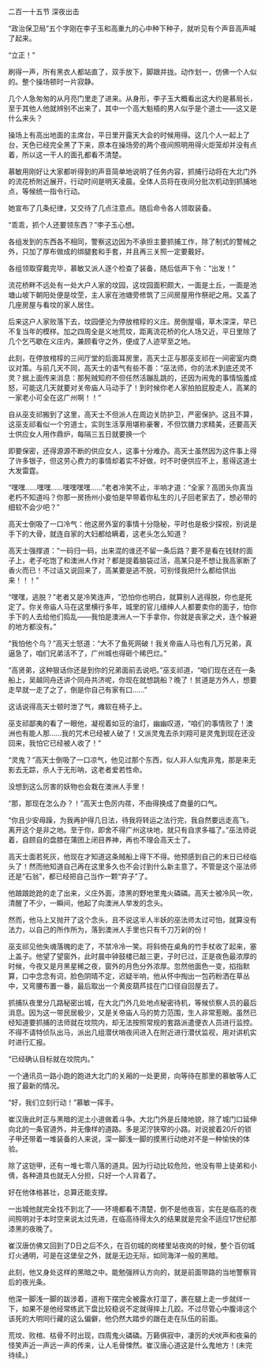 

二百一十五节 深夜出击

“政治保卫局”五个字刚在李子玉和高重九的心中种下种子，就听见有个声音高声喊了起来。

“立正！”

刷得一声，所有黑衣人都站直了，双手放下，脚跟并拢。动作划一，仿佛一个人似的。整个操场顿时一片寂静。

几个人急匆匆的从月亮门里走了进来。从身形，李子玉大概看出这大约是慕局长，至于其他人他就辨别不出来了，其中一个高大魁梧的男人似乎是个道士――这又是什么来头？

操场上有高出地面的主席台，平日里开露天大会的时候用得。这几个人一起上了台，天色已经完全黑了下来，原本在操场旁的两个夜间照明用得火炬笼却并没有点着，所以这一干人的面孔都看不清楚。

慕敏用刚好让大家都听得到的声音简单地说明了任务内容，抓捕行动将在大北门外的流花桥附近展开，行动时间是明天凌晨。全体人员将在夜间分批次机动到抓捕地点，等候统一指令行动。

她宣布了几条纪律，又交待了几点注意点。随后命令各人领取装备。

“乖乖，抓个人还要领东西？”李子玉心想。

各组发到的东西各不相同，警察这边因为不承担主要抓捕工作，除了制式的警械之外，只加了厚布做成的绑腿套和手套，并且再三关照一定要戴好。

各组领取穿戴完毕，慕敏又派人逐个检查了装备，随后低声下令：“出发！”

流花桥畔不远处有一处大户人家的坟园，这坟园面积颇大，一面是土丘，一面是池塘山坡下朝阳处便是坟茔，主人家在池塘旁修筑了三间房屋用作祭祀之用。又盖了几座房屋与看坟的家人居住。

后来这户人家败落下去，坟园便沦为停放棺椁的义庄。房倒屋塌，草木深深，早已不复当年的模样。加之四周全是义地荒坟，距离流花桥的化人场又近，平日里除了几个乞丐歇在义庄内，兼顾看守之外，便成了人迹罕至之地。

此刻，在停放棺椁的三间厅堂的后面耳房里，高天士正与那巫支祁在一间密室内商议对策。与前几天不同，高天士的语气有些不善：“巫法师，你的法术到底还灵不灵？据上面传来消息：那髡贼知府不但任然活蹦乱跳的，还因为闹鬼的事情恼羞成怒，可能这几天就要对关帝庙人马动手了！到时候你老人家拍拍屁股走人，高某的一家老小可全在这广州啊！！”

自从巫支祁搬到了这里，高天士不但派人在周边关防护卫，严密保护。这且不算，这巫支祁看似一个穷道士，实则生活享用堪称豪奢，不但饮膳力求精美，还要高天士供应女人用作鼎炉，每隔三五日就要换一个

即要保密，还得源源不断的供应女人，这事十分难办。高天士虽然因为这件事上得了许多银子，但这劳心费力的事情却着实不好做，时不时便供应不上，惹得这道士大发雷霆。

“嘿嘿……嘿嘿……嘿嘿嘿嘿……”老者冷笑不止，半响才道：“全家？高团头你真当老朽不知道吗？你那一房扬州小妾怕是早带着你私生的儿子回老家去了，想必带的细软不会少吧？”

高天士倒吸了一口冷气：他这房外室的事情十分隐秘，平时也是极少探视，别说是手下的大骨，就连自家的大妇都给瞒着，这老头怎么知道？

高天士强撑道：“一码归一码，出来混的谁还不留一条后路？要不是看在钱财的面子上，老子吃饱了和澳洲人作对？都是提着脑袋过活，高某只是不想让我高家断了香火而已！不过话又说回来了，高某要是逃不脱，可别怪我把什么都给供出来！！！”

“嘿嘿，逃脱？”老者又是冷笑连声，“恐怕你也明白，就算别人逃得脱，你也是死定了。你关帝庙人马在这里横行多年，城里的官儿缙绅人人都要卖你的面子，怕你手下的人去给他们捣乱――我怕是澳洲人一下手拿你，你就是丧家之犬，连个躲避的地方都没有。”

“我怕他个鸟？”高天士怒道：“大不了鱼死网破！我关帝庙人马也有几万兄弟，真逼急了，咱们兄弟活不了，广州城也得砸个稀巴烂。”

“高贤弟，这种狠话你还是到你的兄弟面前去说吧。”巫支祁道，“咱们现在还在一条船上，吴越同舟还讲个同舟共济呢，你现在就想跳船？晚了！贫道是方外人，想要走早就一走了之了，倒是你自己有家有口……”

这话说得高天士顿时泄了气，瘫软在椅子上。

巫支祁鄙夷的看了一眼他，凝视着如豆的油灯，幽幽叹道，“咱们的事情败了！澳洲也有能人那……我的咒术已经被人破了！又派灵鬼去杀刘翔可是灵鬼到现在还没回来，我怕它已经被人收了！”

“灵鬼？”高天士倒吸了一口凉气，他见过那个东西，似人非人似鬼非鬼，那是来无影去无踪，杀人于无形呐，这老者爱若性命。

没想到这么厉害的妖物也会栽在澳洲人手里！

“那，那现在怎么办？！”高天士色厉内荏，不由得换成了商量的口气。

“你且少安毋躁，为我再护得几日法，待我将转运之法行完，我自然要远走高飞，离开这个是非之地。至于你，即舍不得广州这块地，就只有自求多福了。”巫法师说着，自顾自的盘膝在蒲团上闭目养神，再也不理会高天士了。

高天士面若死灰，他现在才知道这条贼船上得下不得。他预感到自己的末日已经临头了！然而他知道自己再在这里多久也不会讨到什么新主意了。不管是这个巫法师还是“石翁”，都已经把自己当作一颗“弃子”了。

他踉踉跄跄的走了出来，义庄外面，漆黑的野地里鬼火磷磷。高天士被冷风一吹，清醒了不少，一瞬间，他起了向澳洲人举发的念头。

然而，他马上又抛开了这个念头，且不说这半人半妖的巫法师太过可怕，就算没有法力，以自己的所作所为，落到澳洲人手里也只有千刀万剁的份！

巫支祁见他失魂落魄的走了，不禁冷冷一笑。将斜倚在桌角的竹手杖收了起来，塞上盖子。他望了望窗外，此时晨中钟鼓楼已敲三更，子时已过，正是夜色最浓厚的时候，今夜又是月黑星稀之夜，窗外的月色分外浓厚。忽然他面色一变，掐指默算，口中念念有词，脸色阴晴不定，迟疑半响，他从怀中掏出一包药粉洒在草丛中，又弯腰布置一番，最后取出一个黄皮葫芦挂在门口径自回屋去了。

抓捕队夜里分几路秘密出城，在大北门外几处地点秘密待机，等候侦察人员的最后消息。因为这一带民居极少，又是关帝庙人马的势力范围，生人非常惹眼。虽然已经知道要抓捕的法师就在坟院内，却无法按照常规的套路派遣便衣人员进行监控。不得不请特侦队出马，派出几组潜伏哨夜间进入在附近进行潜伏监视，用对讲机实时进行汇报。

“已经确认目标就在坟院内。”

一个通讯员一路小跑的跑进大北门的关厢的一处更房，向等待在那里的慕敏等人汇报了最新的情况。

“好，我们立刻行动！”慕敏一挥手。

崔汉唐此时正与黑暗的泥土小道做着斗争。大北门外是丘陵地貌，除了城门口延伸向北的一条官道外，并无像样的道路。多是泥泞狭窄的小路。对说披着20斤的锁子甲还带着一堆装备的人来说，深一脚浅一脚的摸黑行动绝对不是一种愉快的体验。

除了这铠甲，还有一堆七零八落的道具。因为行动比较危险，他没有带上徒弟和小倩，各种道具也就无人分担，只好一个人背着了。

好在他体格甚壮，总算还能支撑。

一出城他就完全找不到北了――环境都看不清楚，倒不是他夜盲，实在是临高的夜间照明对于本时空来说太过先进，在临高待得太久的结果就是完全不适应17世纪那漆黑的夜晚了。

崔汉唐仿佛又回到了D日之后不久，在百仞城的岗楼里站夜岗的时候，整个百仞城灯火通明，可是在这堡垒之外，就是无边无际，如同海洋一般的黑暗。

此刻，他又身处这样的黑暗之中。能勉强辨认方向的，就是前面带路的当地警察背后的夜光条。

他深一脚浅一脚的跋涉着，道袍下摆完全被露水打湿了，裹在腿上走一步就绊一下，如果不是他经常练武下盘比较稳说不定就得摔上几跤。不过尽管心中腹诽这个该死的大明同行藏的这么偏僻，他仍然大踏步的跟在走在队伍的前面。

荒坟、败棺、枯骨不时出现，四周鬼火磷磷。万籁俱寂中，凄厉的犬吠声和夜枭的怪笑声近一声远一声的传来，让人毛骨悚然。崔汉唐心道这是什么鬼地方！(未完待续。)

